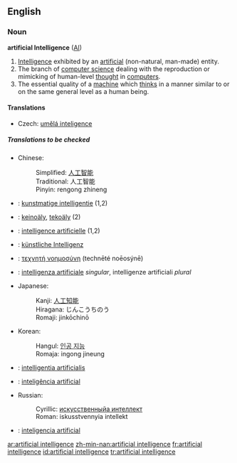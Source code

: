 ==English==

===Noun===
{{wikipedia}}
'''artificial Intelligence''' ([[AI]])

# [[Intelligence]] exhibited by an [[artificial]] (non-natural, man-made) entity.
# The branch of [[computer science]] dealing with the reproduction or mimicking of human-level [[thought]] in [[computer]]s.
# The essential quality of a [[machine]] which [[think]]s in a manner similar to or on the same general level as a human being.

====Translations====
{{trans-top|branch of computer science}}
*Czech: [[umělá inteligence]] {{f}}
{{trans-mid}}
{{trans-bottom}}
=====Translations to be checked=====
{{checktrans}}
{{trans-top|to be checked}}
*Chinese:
*:Simplified: [[人工智能]]
*:Traditional: 人工智能
*:Pinyin: rengong zhineng
*{{ttbc|Dutch}}: [[kunstmatige intelligentie]] {{f}} (1,2)
*{{ttbc|Finnish}}: [[keinoäly]], [[tekoäly]] (2)
*{{ttbc|French}}: [[intelligence artificielle]] {{f}} (1,2)
*{{ttbc|German}}: [[künstliche Intelligenz]]
*{{ttbc|Greek}}: [[τεχνητή νοημοσύνη]] (technēté noēosýnē)
*{{ttbc|Italian}}: [[intelligenza artificiale]] ''singular'', intelligenze artificiali ''plural''
{{trans-mid}}
*Japanese:
*:Kanji: [[人工知能]]
*:Hiragana: じんこうちのう
*:Romaji: jinkōchinō
*Korean:
*:Hangul: [[인공 지능]]
*:Romaja: ingong jineung
*{{ttbc|Latin}}: [[intelligentia artificialis]] {{f}}
*{{ttbc|Portugal}}: [[inteligência artificial]]
*Russian:
*:Cyrillic: [[искусственныйа интеллект]]
*:Roman: iskusstvennyia intellekt
*{{ttbc|Spanish}}: [[inteligencia artificial]]
{{trans-bottom}}

[[ar:artificial intelligence]]
[[zh-min-nan:artificial intelligence]]
[[fr:artificial intelligence]]
[[id:artificial intelligence]]
[[tr:artificial intelligence]]